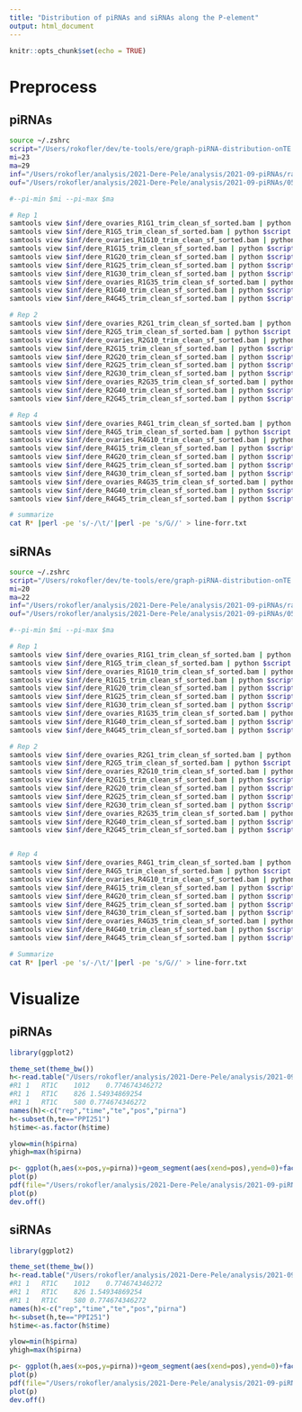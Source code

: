 ```yaml
---
title: "Distribution of piRNAs and siRNAs along the P-element"
output: html_document
---
```


```r
knitr::opts_chunk$set(echo = TRUE)
```

# Preprocess

## piRNAs

```bash
source ~/.zshrc 
script="/Users/rokofler/dev/te-tools/ere/graph-piRNA-distribution-onTE.py"
mi=23
ma=29
inf="/Users/rokofler/analysis/2021-Dere-Pele/analysis/2021-09-piRNAs/raw-bam"
ouf="/Users/rokofler/analysis/2021-Dere-Pele/analysis/2021-09-piRNAs/05-distribution-on-pele/raw-piRNA"

#--pi-min $mi --pi-max $ma

# Rep 1
samtools view $inf/dere_ovaries_R1G1_trim_clean_sf_sorted.bam | python $script  --sam - --pi-min $mi --pi-max $ma --sample-id R1-G1 > $ouf/R1-G1.txt
samtools view $inf/dere_R1G5_trim_clean_sf_sorted.bam | python $script  --sam - --pi-min $mi --pi-max $ma --sample-id R1-G5 > $ouf/R1-G5.txt
samtools view $inf/dere_ovaries_R1G10_trim_clean_sf_sorted.bam | python $script  --sam - --pi-min $mi --pi-max $ma --sample-id R1-G10 > $ouf/R1-G10.txt
samtools view $inf/dere_R1G15_trim_clean_sf_sorted.bam | python $script  --sam - --pi-min $mi --pi-max $ma --sample-id R1-G15 > $ouf/R1-G15.txt
samtools view $inf/dere_R1G20_trim_clean_sf_sorted.bam | python $script  --sam - --pi-min $mi --pi-max $ma --sample-id R1-G20 > $ouf/R1-G20.txt
samtools view $inf/dere_R1G25_trim_clean_sf_sorted.bam | python $script  --sam - --pi-min $mi --pi-max $ma --sample-id R1-G25 > $ouf/R1-G25.txt
samtools view $inf/dere_R1G30_trim_clean_sf_sorted.bam | python $script  --sam - --pi-min $mi --pi-max $ma --sample-id R1-G30 > $ouf/R1-G30.txt
samtools view $inf/dere_ovaries_R1G35_trim_clean_sf_sorted.bam | python $script  --sam - --pi-min $mi --pi-max $ma --sample-id R1-G35 > $ouf/R1-G35.txt
samtools view $inf/dere_R1G40_trim_clean_sf_sorted.bam | python $script  --sam - --pi-min $mi --pi-max $ma --sample-id R1-G40 > $ouf/R1-G40.txt
samtools view $inf/dere_R4G45_trim_clean_sf_sorted.bam | python $script  --sam - --pi-min $mi --pi-max $ma --sample-id R1-G45 > $ouf/R1-G45.txt

# Rep 2
samtools view $inf/dere_ovaries_R2G1_trim_clean_sf_sorted.bam | python $script  --sam - --pi-min $mi --pi-max $ma --sample-id R2-G1 > $ouf/R2-G1.txt
samtools view $inf/dere_R2G5_trim_clean_sf_sorted.bam | python $script  --sam - --pi-min $mi --pi-max $ma --sample-id R2-G5 > $ouf/R2-G5.txt
samtools view $inf/dere_ovaries_R2G10_trim_clean_sf_sorted.bam | python $script  --sam - --pi-min $mi --pi-max $ma --sample-id R2-G10 > $ouf/R2-G10.txt
samtools view $inf/dere_R2G15_trim_clean_sf_sorted.bam | python $script  --sam - --pi-min $mi --pi-max $ma --sample-id R2-G15 > $ouf/R2-G15.txt
samtools view $inf/dere_R2G20_trim_clean_sf_sorted.bam | python $script  --sam - --pi-min $mi --pi-max $ma --sample-id R2-G20 > $ouf/R2-G20.txt
samtools view $inf/dere_R2G25_trim_clean_sf_sorted.bam | python $script  --sam - --pi-min $mi --pi-max $ma --sample-id R2-G25 > $ouf/R2-G25.txt
samtools view $inf/dere_R2G30_trim_clean_sf_sorted.bam | python $script  --sam - --pi-min $mi --pi-max $ma --sample-id R2-G30 > $ouf/R2-G30.txt
samtools view $inf/dere_ovaries_R2G35_trim_clean_sf_sorted.bam | python $script  --sam - --pi-min $mi --pi-max $ma --sample-id R2-G35 > $ouf/R2-G35.txt
samtools view $inf/dere_R2G40_trim_clean_sf_sorted.bam | python $script  --sam - --pi-min $mi --pi-max $ma --sample-id R2-G40 > $ouf/R2-G40.txt
samtools view $inf/dere_R2G45_trim_clean_sf_sorted.bam | python $script  --sam - --pi-min $mi --pi-max $ma --sample-id R2-G45 > $ouf/R2-G45.txt

# Rep 4
samtools view $inf/dere_ovaries_R4G1_trim_clean_sf_sorted.bam | python $script  --sam - --pi-min $mi --pi-max $ma --sample-id R4-G1 > $ouf/R4-G1.txt
samtools view $inf/dere_R4G5_trim_clean_sf_sorted.bam | python $script  --sam - --pi-min $mi --pi-max $ma --sample-id R4-G5 > $ouf/R4-G5.txt
samtools view $inf/dere_ovaries_R4G10_trim_clean_sf_sorted.bam | python $script  --sam - --pi-min $mi --pi-max $ma --sample-id R4-G10 > $ouf/R4-G10.txt
samtools view $inf/dere_R4G15_trim_clean_sf_sorted.bam | python $script  --sam - --pi-min $mi --pi-max $ma --sample-id R4-G15 > $ouf/R4-G15.txt
samtools view $inf/dere_R4G20_trim_clean_sf_sorted.bam | python $script  --sam - --pi-min $mi --pi-max $ma --sample-id R4-G20 > $ouf/R4-G20.txt
samtools view $inf/dere_R4G25_trim_clean_sf_sorted.bam | python $script  --sam - --pi-min $mi --pi-max $ma --sample-id R4-G25 > $ouf/R4-G25.txt
samtools view $inf/dere_R4G30_trim_clean_sf_sorted.bam | python $script  --sam - --pi-min $mi --pi-max $ma --sample-id R4-G30 > $ouf/R4-G30.txt
samtools view $inf/dere_ovaries_R4G35_trim_clean_sf_sorted.bam | python $script  --sam - --pi-min $mi --pi-max $ma --sample-id R4-G35 > $ouf/R4-G35.txt
samtools view $inf/dere_R4G40_trim_clean_sf_sorted.bam | python $script  --sam - --pi-min $mi --pi-max $ma --sample-id R4-G40 > $ouf/R4-G40.txt
samtools view $inf/dere_R4G45_trim_clean_sf_sorted.bam | python $script  --sam - --pi-min $mi --pi-max $ma --sample-id R4-G45 > $ouf/R4-G45.txt

# summarize
cat R* |perl -pe 's/-/\t/'|perl -pe 's/G//' > line-forr.txt
```

## siRNAs
```bash
source ~/.zshrc 
script="/Users/rokofler/dev/te-tools/ere/graph-piRNA-distribution-onTE.py"
mi=20
ma=22
inf="/Users/rokofler/analysis/2021-Dere-Pele/analysis/2021-09-piRNAs/raw-bam"
ouf="/Users/rokofler/analysis/2021-Dere-Pele/analysis/2021-09-piRNAs/05-distribution-on-pele/raw-siRNA"

#--pi-min $mi --pi-max $ma

# Rep 1
samtools view $inf/dere_ovaries_R1G1_trim_clean_sf_sorted.bam | python $script  --sam - --pi-min $mi --pi-max $ma --sample-id R1-G1 > $ouf/R1-G1.txt
samtools view $inf/dere_R1G5_trim_clean_sf_sorted.bam | python $script  --sam - --pi-min $mi --pi-max $ma --sample-id R1-G5 > $ouf/R1-G5.txt
samtools view $inf/dere_ovaries_R1G10_trim_clean_sf_sorted.bam | python $script  --sam - --pi-min $mi --pi-max $ma --sample-id R1-G10 > $ouf/R1-G10.txt
samtools view $inf/dere_R1G15_trim_clean_sf_sorted.bam | python $script  --sam - --pi-min $mi --pi-max $ma --sample-id R1-G15 > $ouf/R1-G15.txt
samtools view $inf/dere_R1G20_trim_clean_sf_sorted.bam | python $script  --sam - --pi-min $mi --pi-max $ma --sample-id R1-G20 > $ouf/R1-G20.txt
samtools view $inf/dere_R1G25_trim_clean_sf_sorted.bam | python $script  --sam - --pi-min $mi --pi-max $ma --sample-id R1-G25 > $ouf/R1-G25.txt
samtools view $inf/dere_R1G30_trim_clean_sf_sorted.bam | python $script  --sam - --pi-min $mi --pi-max $ma --sample-id R1-G30 > $ouf/R1-G30.txt
samtools view $inf/dere_ovaries_R1G35_trim_clean_sf_sorted.bam | python $script  --sam - --pi-min $mi --pi-max $ma --sample-id R1-G35 > $ouf/R1-G35.txt
samtools view $inf/dere_R1G40_trim_clean_sf_sorted.bam | python $script  --sam - --pi-min $mi --pi-max $ma --sample-id R1-G40 > $ouf/R1-G40.txt
samtools view $inf/dere_R4G45_trim_clean_sf_sorted.bam | python $script  --sam - --pi-min $mi --pi-max $ma --sample-id R1-G45 > $ouf/R1-G45.txt

# Rep 2
samtools view $inf/dere_ovaries_R2G1_trim_clean_sf_sorted.bam | python $script  --sam - --pi-min $mi --pi-max $ma --sample-id R2-G1 > $ouf/R2-G1.txt
samtools view $inf/dere_R2G5_trim_clean_sf_sorted.bam | python $script  --sam - --pi-min $mi --pi-max $ma --sample-id R2-G5 > $ouf/R2-G5.txt
samtools view $inf/dere_ovaries_R2G10_trim_clean_sf_sorted.bam | python $script  --sam - --pi-min $mi --pi-max $ma --sample-id R2-G10 > $ouf/R2-G10.txt
samtools view $inf/dere_R2G15_trim_clean_sf_sorted.bam | python $script  --sam - --pi-min $mi --pi-max $ma --sample-id R2-G15 > $ouf/R2-G15.txt
samtools view $inf/dere_R2G20_trim_clean_sf_sorted.bam | python $script  --sam - --pi-min $mi --pi-max $ma --sample-id R2-G20 > $ouf/R2-G20.txt
samtools view $inf/dere_R2G25_trim_clean_sf_sorted.bam | python $script  --sam - --pi-min $mi --pi-max $ma --sample-id R2-G25 > $ouf/R2-G25.txt
samtools view $inf/dere_R2G30_trim_clean_sf_sorted.bam | python $script  --sam - --pi-min $mi --pi-max $ma --sample-id R2-G30 > $ouf/R2-G30.txt
samtools view $inf/dere_ovaries_R2G35_trim_clean_sf_sorted.bam | python $script  --sam - --pi-min $mi --pi-max $ma --sample-id R2-G35 > $ouf/R2-G35.txt
samtools view $inf/dere_R2G40_trim_clean_sf_sorted.bam | python $script  --sam - --pi-min $mi --pi-max $ma --sample-id R2-G40 > $ouf/R2-G40.txt
samtools view $inf/dere_R2G45_trim_clean_sf_sorted.bam | python $script  --sam - --pi-min $mi --pi-max $ma --sample-id R2-G45 > $ouf/R2-G45.txt


# Rep 4
samtools view $inf/dere_ovaries_R4G1_trim_clean_sf_sorted.bam | python $script  --sam - --pi-min $mi --pi-max $ma --sample-id R4-G1 > $ouf/R4-G1.txt
samtools view $inf/dere_R4G5_trim_clean_sf_sorted.bam | python $script  --sam - --pi-min $mi --pi-max $ma --sample-id R4-G5 > $ouf/R4-G5.txt
samtools view $inf/dere_ovaries_R4G10_trim_clean_sf_sorted.bam | python $script  --sam - --pi-min $mi --pi-max $ma --sample-id R4-G10 > $ouf/R4-G10.txt
samtools view $inf/dere_R4G15_trim_clean_sf_sorted.bam | python $script  --sam - --pi-min $mi --pi-max $ma --sample-id R4-G15 > $ouf/R4-G15.txt
samtools view $inf/dere_R4G20_trim_clean_sf_sorted.bam | python $script  --sam - --pi-min $mi --pi-max $ma --sample-id R4-G20 > $ouf/R4-G20.txt
samtools view $inf/dere_R4G25_trim_clean_sf_sorted.bam | python $script  --sam - --pi-min $mi --pi-max $ma --sample-id R4-G25 > $ouf/R4-G25.txt
samtools view $inf/dere_R4G30_trim_clean_sf_sorted.bam | python $script  --sam - --pi-min $mi --pi-max $ma --sample-id R4-G30 > $ouf/R4-G30.txt
samtools view $inf/dere_ovaries_R4G35_trim_clean_sf_sorted.bam | python $script  --sam - --pi-min $mi --pi-max $ma --sample-id R4-G35 > $ouf/R4-G35.txt
samtools view $inf/dere_R4G40_trim_clean_sf_sorted.bam | python $script  --sam - --pi-min $mi --pi-max $ma --sample-id R4-G40 > $ouf/R4-G40.txt
samtools view $inf/dere_R4G45_trim_clean_sf_sorted.bam | python $script  --sam - --pi-min $mi --pi-max $ma --sample-id R4-G45 > $ouf/R4-G45.txt

# Summarize
cat R* |perl -pe 's/-/\t/'|perl -pe 's/G//' > line-forr.txt
```

# Visualize

## piRNAs
```R
library(ggplot2)

theme_set(theme_bw())
h<-read.table("/Users/rokofler/analysis/2021-Dere-Pele/analysis/2021-09-piRNAs/05-distribution-on-pele/raw-piRNA/line-forr.txt")
#R1	1	RT1C	1012	0.774674346272
#R1	1	RT1C	826	1.54934869254
#R1	1	RT1C	580	0.774674346272
names(h)<-c("rep","time","te","pos","pirna")
h<-subset(h,te=="PPI251")
h$time<-as.factor(h$time)

ylow=min(h$pirna)
yhigh=max(h$pirna)

p<- ggplot(h,aes(x=pos,y=pirna))+geom_segment(aes(xend=pos),yend=0)+facet_grid(time~rep)+ylim(ylow,yhigh)+ylab("piRNA abundance [pmp]")+xlab("position of piRNA (5' end)")
plot(p)
pdf(file="/Users/rokofler/analysis/2021-Dere-Pele/analysis/2021-09-piRNAs/05-distribution-on-pele/graphs/distri-pirna-onpele.pdf",width=8,height=10)
plot(p)
dev.off()
```

## siRNAs
```R
library(ggplot2)

theme_set(theme_bw())
h<-read.table("/Users/rokofler/analysis/2021-Dere-Pele/analysis/2021-09-piRNAs/05-distribution-on-pele/raw-siRNA/line-forr.txt")
#R1	1	RT1C	1012	0.774674346272
#R1	1	RT1C	826	1.54934869254
#R1	1	RT1C	580	0.774674346272
names(h)<-c("rep","time","te","pos","pirna")
h<-subset(h,te=="PPI251")
h$time<-as.factor(h$time)

ylow=min(h$pirna)
yhigh=max(h$pirna)

p<- ggplot(h,aes(x=pos,y=pirna))+geom_segment(aes(xend=pos),yend=0)+facet_grid(time~rep)+ylim(ylow,yhigh)+ylab("siRNA abundance [pmp]")+xlab("position of piRNA (5' end)")
plot(p)
pdf(file="/Users/rokofler/analysis/2021-Dere-Pele/analysis/2021-09-piRNAs/05-distribution-on-pele/graphs/distri-sirna-onpele.pdf",width=8,height=10)
plot(p)
dev.off()
```

